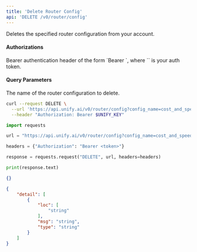 ```yaml
---
title: 'Delete Router Config'
api: 'DELETE /v0/router/config'
---
```

Deletes the specified router configuration from your account.

#### Authorizations

<ParamField header="Authorization" type="string" required="true">
  Bearer authentication header of the form `Bearer <token>`, where `<token>` is your auth token.
</ParamField>

#### Query Parameters

<ParamField query="config_name" type="string" required="true">
The name of the router configuration to delete.
</ParamField>

<RequestExample>

```bash cURL
curl --request DELETE \
  --url 'https://api.unify.ai/v0/router/config?config_name=cost_and_speed_optimized' \
  --header "Authorization: Bearer $UNIFY_KEY"
```

```python Python
import requests

url = "https://api.unify.ai/v0/router/config?config_name=cost_and_speed_optimized"

headers = {"Authorization": "Bearer <token>"}

response = requests.request("DELETE", url, headers=headers)

print(response.text)
```

</RequestExample>
<ResponseExample>

```json 200
{}
```

```json 422
{
    "detail": [
        {
            "loc": [
                "string"
            ],
            "msg": "string",
            "type": "string"
        }
    ]
}
```

</ResponseExample>
